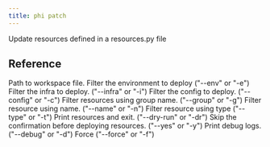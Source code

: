 ```yaml
---
title: phi patch
---
```


Update resources defined in a resources.py file

## Reference

<ResponseField name="resources_file" type="str">
 Path to workspace file.
</ResponseField>
<ResponseField name="env_filter" type="str">
 Filter the environment to deploy ("--env" or "-e")
</ResponseField>
<ResponseField name="infra_filter" type="str">
 Filter the infra to deploy. ("--infra" or "-i")
</ResponseField>
<ResponseField name="config_filter" type="str">
 Filter the config to deploy. ("--config" or "-c")
</ResponseField>
<ResponseField name="group_filter" type="str">
 Filter resources using group name. ("--group" or "-g")
</ResponseField>
<ResponseField name="name_filter" type="str">
 Filter resource using name. ("--name" or "-n")
</ResponseField>
<ResponseField name="type_filter" type="str">
 Filter resource using type ("--type" or "-t")
</ResponseField>
<ResponseField name="dry_run" type="bool">
 Print resources and exit. ("--dry-run" or "-dr")
</ResponseField>
<ResponseField name="auto_confirm" type="bool">
 Skip the confirmation before deploying resources. ("--yes" or "-y")
</ResponseField>
<ResponseField name="print_debug_log" type="bool">
 Print debug logs. ("--debug" or "-d")
</ResponseField>
<ResponseField name="force" type="bool">
 Force ("--force" or "-f")
</ResponseField>